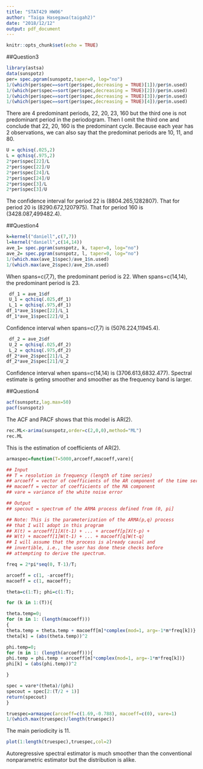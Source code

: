 ```yaml
---
title: "STAT429 HW06"
author: "Taiga Hasegawa(taigah2)"
date: "2018/12/12"
output: pdf_document
---
```


```r
knitr::opts_chunk$set(echo = TRUE)
```

##Question3 
```r
library(astsa)
data(sunspotz)
per= spec.pgram(sunspotz,taper=0, log="no")
1/(which(per$spec==sort(per$spec,decreasing = TRUE)[1])/per$n.used)
1/(which(per$spec==sort(per$spec,decreasing = TRUE)[2])/per$n.used)
1/(which(per$spec==sort(per$spec,decreasing = TRUE)[3])/per$n.used)
1/(which(per$spec==sort(per$spec,decreasing = TRUE)[4])/per$n.used)
```
There are 4 predominant periods, 22, 20, 23, 160 but the third one is not predominant period in the periodogram. Then I omit the third one and conclude that 22, 20, 160 is the predominant cycle. Because each year has 2 observations, we can also say that the predominat periods are 10, 11, and 80. 

```r
U = qchisq(.025,2) 
L = qchisq(.975,2) 
2*per$spec[22]/L 
2*per$spec[22]/U 
2*per$spec[24]/L 
2*per$spec[24]/U 
2*per$spec[3]/L 
2*per$spec[3]/U 
```

The confidence interval for period 22 is (8804.265,1282807). That for period 20 is (8290.672,1207975). That for period 160 is (3428.087,499482.4).

##Question4
```r
k=kernel("daniell",c(7,7))
l=kernel("daniell",c(14,14))
ave_1= spec.pgram(sunspotz, k, taper=0, log="no")
ave_2= spec.pgram(sunspotz, l, taper=0, log="no")
1/(which.max(ave_1$spec)/ave_1$n.used)
1/(which.max(ave_2$spec)/ave_2$n.used)
```
When spans=c(7,7), the predominant period is 22. When spans=c(14,14), the predominant period is 23. 
```r
 df_1 = ave_1$df   
 U_1 = qchisq(.025,df_1) 
 L_1 = qchisq(.975,df_1) 
df_1*ave_1$spec[22]/L_1
df_1*ave_1$spec[22]/U_1
```
Confidence interval when spans=c(7,7) is (5076.224,11945.4).
```r
 df_2 = ave_2$df   
 U_2 = qchisq(.025,df_2) 
 L_2 = qchisq(.975,df_2) 
df_2*ave_2$spec[21]/L_2
df_2*ave_2$spec[21]/U_2
```
Confidence interval when spans=c(14,14) is (3706.613,6832.477).
Spectral estimate is geting smoother and smoother as the frequency band is larger. 

##Question4
```r
acf(sunspotz,lag.max=50)
pacf(sunspotz)
```
The ACF and PACF shows that this model is AR(2).
```r
rec.ML<-arima(sunspotz,order=c(2,0,0),method="ML")
rec.ML
```
This is the estimation of coefficients of AR(2).

```r
armaspec=function(T=5000,arcoeff,macoeff,vare){

## Input
## T = resolution in frequency (length of time series)
## arcoeff = vector of coefficients of the AR component of the time series
## macoeff = vector of coefficients of the MA component
## vare = variance of the white noise error

## Output 
## specout = spectrum of the ARMA process defined from (0, pi]

## Note: This is the parameterization of the ARMA(p,q) process 
## that I will adopt in this program 
## X(t) = arcoeff[1]X(t-1) + ... + arcoeff[p]X(t-p) + 
## W(t) + macoeff[1]W(t-1) + ... + macoeff[q]W(t-q)
## I will assume that the process is already causal and 
## invertible, i.e., the user has done these checks before
## attempting to derive the spectrum.

freq = 2*pi*seq(0, T-1)/T;

arcoeff = c(1, -arcoeff);
macoeff = c(1, macoeff);

theta=c(1:T); phi=c(1:T);

for (k in 1:(T)){

theta.temp=0;
for (m in 1: (length(macoeff)))
{
theta.temp = theta.temp + macoeff[m]*complex(mod=1, arg=-1*m*freq[k])}
theta[k] = (abs(theta.temp))^2

phi.temp=0;
for (m in 1: (length(arcoeff))){
phi.temp = phi.temp + arcoeff[m]*complex(mod=1, arg=-1*m*freq[k])}
phi[k] = (abs(phi.temp))^2

}

spec = vare*(theta)/(phi)
specout = spec[2:(T/2 + 1)]
return(specout)
}
```

```r
truespec=armaspec(arcoeff=c(1.69,-0.788), macoeff=c(0), vare=1)
1/(which.max(truespec)/length(truespec))
```
The main periodicity is 11. 
```r
plot(1:length(truespec),truespec,col=2)
```
Autoregressive spectral estimator is much smoother than the conventional nonparametric estimator but the distribution is alike. 



